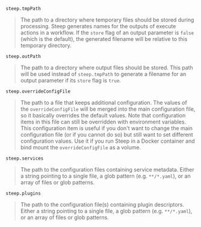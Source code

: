 
`steep.tmpPath`

> The path to a directory where temporary files should be stored during processing. Steep generates names for the outputs of <DocsLink href="#execute-actions">execute actions</DocsLink> in a workflow. If the `store` flag of an <DocsLink href="#output-parameters">output parameter</DocsLink> is `false` (which is the default), the generated filename will be relative to this temporary directory.

`steep.outPath`

> The path to a directory where output files should be stored. This path will be used instead of `steep.tmpPath` to generate a filename for an <DocsLink href="#output-parameters">output parameter</DocsLink> if its `store` flag is `true`.

`steep.overrideConfigFile`

> The path to a file that keeps additional configuration. The values of the `overrideConfigFile` will be merged into the main configuration file, so it basically overrides the default values. Note that configuration items in this file can still be overridden with environment variables. This configuration item is useful if you don't want to change the main configuration file (or if you cannot do so) but still want to set different configuration values. Use it if you run Steep in a Docker container and bind mount the `overrideConfigFile` as a volume.

`steep.services`

> The path to the <DocsLink href="#servicesservicesyaml">configuration files containing service metadata</DocsLink>. Either a string pointing to a single file, a glob pattern (e.g. `**/*.yaml`), or an array of files or glob patterns.

`steep.plugins`

> The path to the <DocsLink href="#pluginscommonyaml">configuration file(s) containing plugin descriptors</DocsLink>. Either a string pointing to a single file, a glob pattern (e.g. `**/*.yaml`), or an array of files or glob patterns.
